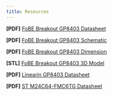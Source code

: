 ```yaml
---
title: Resources
---
```


**[PDF]** [FoBE Breakout GP8403 Datasheet](/assets/files/f2210/f2210.prj.datasheet.r1a.pdf)

**[PDF]** [FoBE Breakout GP8403 Schematic](/assets/files/f2210/f2210.prj.sch.r1a.pdf)

**[PDF]** [FoBE Breakout GP8403 Dimension](/assets/files/f2210/f2210.prj.dim.r1a.pdf)

**[STL]** [FoBE Breakout GP8403 3D Model](/assets/files/f2210/f2210.prj.model.r1a.stl)

**[PDF]** [Linearin GP8403 Datasheet](https://atta.szlcsc.com/upload/public/pdf/source/20230324/119C3D24177D38ACF0484191557FF3D8.pdf)

**[PDF]** [ST M24C64-FMC6TG Datasheet](https://atta.szlcsc.com/upload/public/pdf/source/20190505/C143943_93BB3DF2AB70DCE689FCC99F0548A5AE.pdf)
